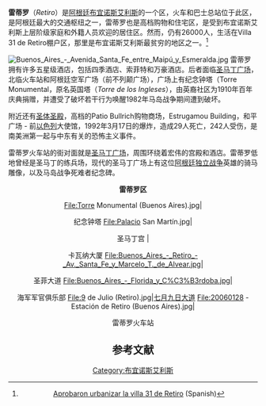{{Infobox settlement
<!-- See Template:Infobox settlement for additional fields and descriptions -->
| name                    = 雷蒂罗
| native_name             = 
| native_name_lang        = spa<!-- ISO 639-2 code e.g. "spa" for Spanish -->
| type                    = [[Neighbourhoods_and_Communes_of_Buenos_Aires|Barrio]]
| image_skyline           = <!-- Pmtowers.jpg -->
| image_alt               = 
| image_caption           = View of [[Buenos_Aires_CBD|Buenos Aires CBD]], Retiro
| nickname                = 
| image_map               = Retiro-Buenos_Aires_map.png
| map_alt                 = 
| map_caption             = 位置
| mapsize                 = 150px
| pushpin_map             = <!-- Argentina Buenos Aires -->
| pushpin_label_position  = 
| pushpin_map_alt         = 
| pushpin_map_caption     = 
| latd  =  |latm  =  |lats  =  |latNS  = 
| longd =  |longm =  |longs =  |longEW = 
| coor_pinpoint           = 
| coordinates_type        = 
| coordinates_display     = inline,title
| coordinates_footnotes   = 
| subdivision_type        = [[国家|国家]]
| subdivision_name        = {{flag|Argentina}}
| subdivision_type1       = 自治市
| subdivision_name1       = [[布宜诺斯艾利斯|布宜诺斯艾利斯]]
| established_title       = 
| established_date        = 
| founder                 = 
| named_for               = 
| parts_type              = 重要地点
| parts_style             = para
| p1                      = 雷蒂罗车站<br>
佛罗里达街<br>
圣马丁广场
| government_footnotes    = 
| leader_party            = 
| leader_title            = 
| leader_name             = 
| area_footnotes          = 
| area_total_km2          = 2.8
| area_note               = 
| elevation_footnotes     = 
| elevation_m             = 
| population_footnotes    = 
| population_total        = 45002
| population_as_of        = 2001
| population_density_km2  = auto
| population_note         = 
| timezone1               = [[Argentina_Time|ART]]
| utc_offset1             = -3
| postal_code_type        = 
| postal_code             = 
| area_code_type          = 
| area_code               = 
| website                 = 
| footnotes               = 
}}
'''雷蒂罗'''（''Retiro''）是[[阿根廷|阿根廷]][[布宜诺斯艾利斯|布宜诺斯艾利斯]]的一个区，火车和巴士总站位于此区，是阿根廷最大的交通枢纽之一，雷蒂罗也是高档购物和住宅区，是受到布宜诺斯艾利斯上层阶级家庭和外籍人员欢迎的居住区。然而，仍有26000人，生活在Villa 31 de Retiro棚户区，那里是布宜诺斯艾利斯最贫穷的地区之一。<ref>[http://www.peruarki.com/aprobaron-urbanizar-la-villa-31-de-retiro-la-ley-sancionada-establece-que-el-proyecto-no-implicara-desalojo-alguno-de-los-habitantes/ Aprobaron urbanizar la villa 31 de Retiro] {{Wayback|url=http://www.peruarki.com/aprobaron-urbanizar-la-villa-31-de-retiro-la-ley-sancionada-establece-que-el-proyecto-no-implicara-desalojo-alguno-de-los-habitantes/ |date=20110629161754 }}  (Spanish)</ref>

[[File:Buenos_Aires_-_Avenida_Santa_Fe_entre_Maipú_y_Esmeralda.jpg|left]]
雷蒂罗拥有许多五星级酒店，包括四季酒店、索菲特和万豪酒店。后者面临[[圣马丁广场_(布宜诺斯艾利斯)|圣马丁广场]]，北临火车站和阿根廷空军广场（前不列颠广场），广场上有纪念钟塔（Torre Monumental，原名英国塔（''Torre de los Ingleses''），由英裔社区为1910年百年庆典捐赠，并遭受了破坏若干行为唤醒1982年马岛战争期间遭到破坏。
 
附近还有[[圣体圣殿|圣体圣殿]]，高档的Patio Bullrich购物商场，Estrugamou Building，和平广场 -  前[[以色列|以色列]]大使馆，1992年3月17日的爆炸，造成29人死亡，242人受伤，是南美洲第一起与中东有关的恐怖主义事件。

雷蒂罗火车站的街对面就是[[圣马丁广场_(布宜诺斯艾利斯)|圣马丁广场]]，周围环绕着宏伟的宫殿和酒店。雷蒂罗低地曾经是圣马丁的练兵场，现代的圣马丁广场上有这位[[阿根廷独立战争|阿根廷独立战争]]英雄的骑马雕像，以及马岛战争死难者纪念碑。

<center>'''雷蒂罗区'''</center>
<center><gallery perrow=6>
File:Torre Monumental (Buenos Aires).jpg|<center>纪念钟塔 
File:Palacio San Martín.jpg|<center>圣马丁宫
|<center>卡瓦纳大厦
File:Buenos_Aires_-_Retiro_-_Av._Santa_Fe_y_Marcelo_T._de_Alvear.jpg|<center>圣菲大道 
File:Buenos_Aires_-_Florida_y_C%C3%B3rdoba.jpg|<center>海军军官俱乐部
File:9 de Julio (Retiro).jpg|[[七月九日大道|七月九日大道]]
File:20060128 - Estación de Retiro (Buenos Aires).jpg|<center>雷蒂罗火车站
</gallery></center>

==参考文献==
{{reflist}}
{{Commons category|Retiro, Buenos Aires}}
{{Coord|34|35|41|S|58|22|33|W|region:AR-C_type:city(45000)|display=title}}

[[Category:布宜诺斯艾利斯|Category:布宜诺斯艾利斯]]
